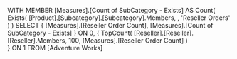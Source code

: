 WITH
MEMBER [Measures].[Count of SubCategory - Exists] AS
   Count( Exists( 
             [Product].[Subcategory].[Subcategory].Members, ,
             'Reseller Orders' ) )
SELECT
   { [Measures].[Reseller Order Count],
     [Measures].[Count of SubCategory - Exists] } ON 0,
   { TopCount( [Reseller].[Reseller].[Reseller].Members,
                100,
               [Measures].[Reseller Order Count] )  
   } ON 1
FROM
   [Adventure Works]